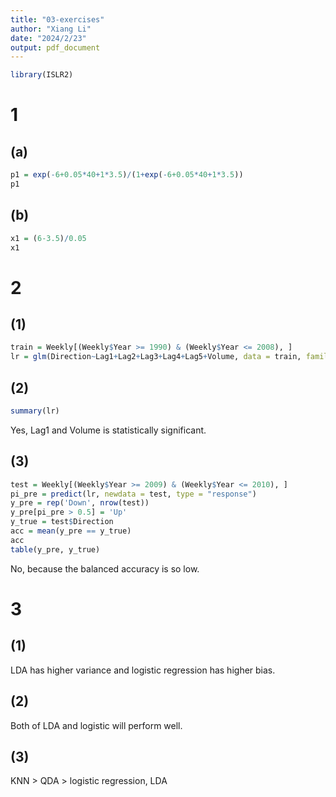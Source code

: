 ```yaml
---
title: "03-exercises"
author: "Xiang Li"
date: "2024/2/23"
output: pdf_document
---
```

```r
library(ISLR2)
```
# 1
## (a)
```r
p1 = exp(-6+0.05*40+1*3.5)/(1+exp(-6+0.05*40+1*3.5))
p1
```
## (b)
```r
x1 = (6-3.5)/0.05
x1
```
# 2
## (1)
```r
train = Weekly[(Weekly$Year >= 1990) & (Weekly$Year <= 2008), ]
lr = glm(Direction~Lag1+Lag2+Lag3+Lag4+Lag5+Volume, data = train, family = binomial)
```
## (2)
```r
summary(lr)
```
Yes, Lag1 and Volume is statistically significant.

## (3)
```r
test = Weekly[(Weekly$Year >= 2009) & (Weekly$Year <= 2010), ]
pi_pre = predict(lr, newdata = test, type = "response")
y_pre = rep('Down', nrow(test))
y_pre[pi_pre > 0.5] = 'Up'
y_true = test$Direction
acc = mean(y_pre == y_true)
acc
table(y_pre, y_true)
```
No, because the balanced accuracy is so low.

# 3
## (1)
LDA has higher variance and logistic regression has higher bias.

## (2)
Both of LDA and logistic will perform well.

## (3)
KNN > QDA > logistic regression, LDA
